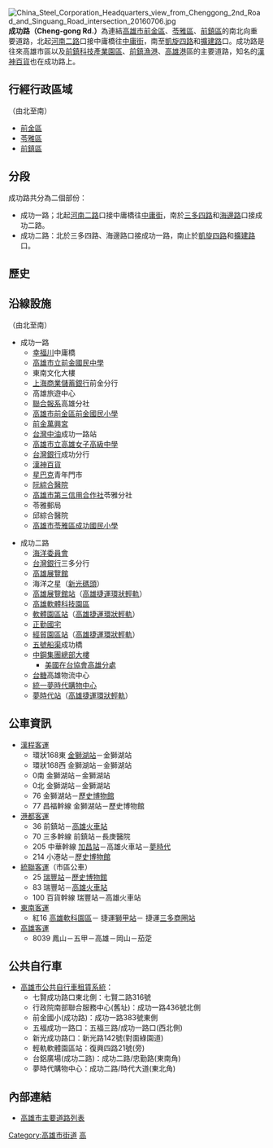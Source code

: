 {{Infobox TwRoad2
|bgcolorh= 
|colorh=
|code=
|name=成功路
|enname=Cheng-gong Rd.
|level=一般道路
|length=4.9
|sec=一路<small>（[[前金區|前金]]、[[苓雅區|苓雅區]]）</small><br>二路<small>（[[前鎮區|前鎮區]]）</small>
|lastext=
|line=
|start=[[河南路_(高雄市)|河南二路]]
|end=[[凱旋路_(高雄市)|凱旋四路]]、[[擴建路|擴建路]]
|junc=[[七賢路|七賢二路]]、[[六合路_(高雄市)|六合二路]]、<br>[[民生路_(高雄市)|民生二路]]、[[中正路_(高雄市)|中正四路]]、<br>[[五福路_(高雄市)|五福三路]]、[[青年路_(高雄市)|青年二路]]、<br>[[四維路_(高雄市)|四維四路]]、[[苓雅路|苓雅二路]]、<br>[[興中路_(高雄市)|興中二路]]、[[三多路_(高雄市)|三多四路]]、<br>[[海邊路_(高雄市)|海邊路]]、[[新光路_(高雄市)|新光路]]、<br>[[林森路_(高雄市)|林森四路]]、[[復興路_(高雄市)|復興路]]、<br>[[時代大道|時代大道]]
|img=成功一路.JPG|250px|right|thumb
|cap=成功一路
|size=
|left=[[中庸街|中庸街]]
|right=
|leftlink=中庸街
|leftdirection=N
|rightlink=
|rightdirection=S
|SN=
|SNtype=
|SNNum=
|SN2=
|SN2type=
|SN2Num=
|SN3=
|SN3type=
|SN3Num=
}}
[[File:China_Steel_Corporation_Headquarters_view_from_Chenggong_2nd_Road_and_Singuang_Road_intersection_20160706.jpg|thumb]]
'''成功路（Cheng-gong Rd.）'''為連結[[高雄市|高雄市]][[前金區|前金區]]、[[苓雅區|苓雅區]]、[[前鎮區|前鎮區]]的南北向重要道路，北起[[河南路_(高雄市)|河南二路]]口接中庸橋往[[中庸街|中庸街]]，南至[[凱旋路_(高雄市)|凱旋四路]]和[[擴建路|擴建路]]口。成功路是往來高雄市區以及[[前鎮科技產業園區|前鎮科技產業園區]]、[[前鎮漁港|前鎮漁港]]、[[高雄港|高雄港]]區的主要道路，知名的[[漢神百貨|漢神百貨]]也在成功路上。

== 行經行政區域 ==
（由北至南）
* [[前金區|前金區]]
* [[苓雅區|苓雅區]]
* [[前鎮區|前鎮區]]

== 分段 ==
成功路共分為二個部份：
* 成功一路；北起[[河南路_(高雄市)|河南二路]]口接中庸橋往[[中庸街|中庸街]]，南於[[三多路_(高雄市)|三多四路]]和[[海邊路_(高雄市)|海邊路]]口接成功二路。
* 成功二路：北於三多四路、海邊路口接成功一路，南止於[[凱旋路_(高雄市)|凱旋四路]]和[[擴建路|擴建路]]口。

== 歷史 ==
{{expand-section}}

== 沿線設施 ==
（由北至南）
* 成功一路
** [[幸福川|幸福川]]中庸橋
** [[高雄市立前金國民中學|高雄市立前金國民中學]]
** 東南文化大樓
** [[上海商業儲蓄銀行|上海商業儲蓄銀行]]前金分行
** 高雄旅遊中心
** [[聯合報系|聯合報系]]高雄分社
** [[高雄市前金區前金國民小學|高雄市前金區前金國民小學]]
** [[前金萬興宮|前金萬興宮]]
** [[台灣中油|台灣中油]]成功一路站
** [[高雄市立高雄女子高級中學|高雄市立高雄女子高級中學]]
** [[台灣銀行|台灣銀行]]成功分行
** [[漢神百貨|漢神百貨]]
** [[星巴克|星巴克]]青年門市
** [[阮綜合醫院|阮綜合醫院]]
** [[高雄市第三信用合作社|高雄市第三信用合作社]]苓雅分社
** 苓雅郵局
** 邱綜合醫院
** [[高雄市苓雅區成功國民小學|高雄市苓雅區成功國民小學]]

* 成功二路
** [[海洋委員會|海洋委員會]]
** [[台灣銀行|台灣銀行]]三多分行
** [[高雄展覽館|高雄展覽館]]
** 海洋之星（[[新光碼頭|新光碼頭]]）
** <!-- 注释出：[[File:Kaohsiung_Metro_Logo(Logo_Only).svg|25px]] -->[[高雄展覽館站|高雄展覽館站]]（[[高雄捷運環狀輕軌|高雄捷運環狀輕軌]]）
** [[高雄軟體科技園區|高雄軟體科技園區]]
** <!-- 注释出：[[File:Kaohsiung_Metro_Logo(Logo_Only).svg|25px]] -->[[軟體園區站|軟體園區站]]（[[高雄捷運環狀輕軌|高雄捷運環狀輕軌]]）
** [[正勤國宅|正勤國宅]]
** <!-- 注释出：[[File:Kaohsiung_Metro_Logo(Logo_Only).svg|25px]] -->[[經貿園區站|經貿園區站]]（[[高雄捷運環狀輕軌|高雄捷運環狀輕軌]]）
** [[五號船渠|五號船渠]]成功橋
** [[中鋼集團總部大樓|中鋼集團總部大樓]]
***[[美國在台協會|美國在台協會]][[美國在台協會高雄分處|高雄分處]]
** [[台糖|台糖]]高雄物流中心
** [[統一夢時代購物中心|統一夢時代購物中心]]
** <!-- 注释出：[[File:Kaohsiung_Metro_Logo(Logo_Only).svg|25px]] -->[[夢時代站|夢時代站]]（[[高雄捷運環狀輕軌|高雄捷運環狀輕軌]]）

== 公車資訊 ==
* [[漢程客運|漢程客運]] 
** 環狀168東 [[金獅湖站|金獅湖站]]－金獅湖站
** 環狀168西 金獅湖站－金獅湖站
** 0南 金獅湖站－金獅湖站
** 0北 金獅湖站－金獅湖站
** 76 金獅湖站－[[歷史博物館|歷史博物館]]
** 77 昌福幹線 金獅湖站－歷史博物館
* [[港都客運|港都客運]] 
** 36 前鎮站－[[高雄火車站|高雄火車站]]
** 70 三多幹線 前鎮站－長庚醫院
** 205 中華幹線 [[加昌站_(公車)|加昌站]]－高雄火車站－[[夢時代|夢時代]]
** 214 小港站－[[歷史博物館|歷史博物館]]
* [[統聯客運|統聯客運]]（市區公車）
** 25 [[瑞豐站|瑞豐站]]－[[歷史博物館|歷史博物館]]
** 83 瑞豐站－[[高雄火車站|高雄火車站]]
** 100 百貨幹線 瑞豐站－高雄火車站
* [[東南客運|東南客運]]
** 紅16 [[高雄軟體科技園區|高雄軟科園區]]－<!-- 注释出：[[File:Kaohsiung_Metro_Logo(Logo_Only).svg|25px]] -->捷運[[獅甲站|獅甲站]]－<!-- 注释出：[[File:Kaohsiung_Metro_Logo(Logo_Only).svg|25px]] -->捷運[[三多商圈站|三多商圈站]]
* [[高雄客運|高雄客運]] 
** 8039 鳳山－五甲－高雄－岡山－茄萣

== 公共自行車 ==
* [[高雄市公共自行車租賃系統|高雄市公共自行車租賃系統]]：
** 七賢成功路口東北側：七賢二路316號
** 行政院南部聯合服務中心(舊址)：成功一路436號北側
** 前金國小(成功路)：成功一路383號東側
** 五福成功一路口：五福三路/成功一路口(西北側)
** 新光成功路口：新光路142號(對面綠園道)
** 輕軌軟體園區站：復興四路21號(旁)
** 台鋁廣場(成功二路)：成功二路/忠勤路(東南角)
** 夢時代購物中心：成功二路/時代大道(東北角)

== 內部連結 ==
* [[高雄市主要道路列表|高雄市主要道路列表]]

{{高雄市重要道路}}
{{高雄多功能經貿園區}}
{{DEFAULTSORT:成功路}}
[[Category:高雄市街道|Category:高雄市街道]]
[[Category:以鄭成功命名的臺灣道路|高]]